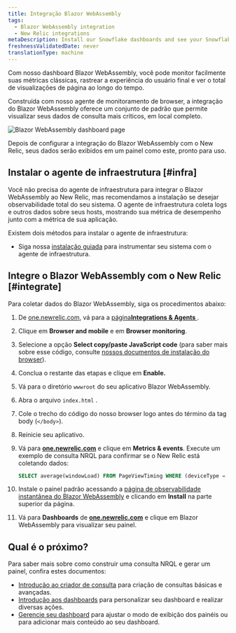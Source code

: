 ```yaml
---
title: Integração Blazor WebAssembly
tags:
  - Blazor WebAssembly integration
  - New Relic integrations
metaDescription: Install our Snowflake dashboards and see your Snowflake data in New Relic.
freshnessValidatedDate: never
translationType: machine
---
```


Com nosso dashboard Blazor WebAssembly, você pode monitor facilmente suas métricas clássicas, rastrear a experiência do usuário final e ver o total de visualizações de página ao longo do tempo.

Construída com nosso agente de monitoramento de browser, a integração do Blazor WebAssembly oferece um conjunto de <InlinePopover type="dashboards"/>padrão que permite visualizar seus dados de consulta mais críticos, em local completo.

<img
  title="Blazor WebAssembly dashboard"
  alt="Blazor WebAssembly dashboard page"
  src="/images/infrastructure_screenshot-full_Blazor-WebAssembly-dashboard.webp"
/>

<figcaption>
  Depois de configurar a integração do Blazor WebAssembly com o New Relic, seus dados serão exibidos em um painel como este, pronto para uso.
</figcaption>

## Instalar o agente de infraestrutura [#infra]

Você não precisa do agente de infraestrutura para integrar o Blazor WebAssembly ao New Relic, mas recomendamos a instalação se desejar observabilidade total do seu sistema. O agente de infraestrutura coleta logs e outros dados sobre seus hosts, mostrando sua métrica de desempenho junto com a métrica de sua aplicação.

Existem dois métodos para instalar o agente de infraestrutura:

* Siga nossa [instalação guiada](https://one.newrelic.com/launcher/catalog-pack-details.launcher/?pane=eyJuZXJkbGV0SWQiOiJucjEtY29yZS5saXN0aW5nIn0=&cards%5B0%5D=eyJuZXJkbGV0SWQiOiJucjEtaW5zdGFsbC1uZXdyZWxpYy5ucjEtaW5zdGFsbC1uZXdyZWxpYyJ9) para instrumentar seu sistema com o agente de infraestrutura.

## Integre o Blazor WebAssembly com o New Relic [#integrate]

Para coletar dados do Blazor WebAssembly, siga os procedimentos abaixo:

1. De [one.newrelic.com](https://one.newrelic.com), vá para a [página<DNT>**Integrations & Agents**</DNT> ](https://one.newrelic.com/marketplace).

2. Clique em <DNT>**Browser and mobile**</DNT> e em <DNT>**Browser monitoring**</DNT>.

3. Selecione a opção <DNT>**Select copy/paste JavaScript code**</DNT> (para saber mais sobre esse código, consulte [nossos documentos de instalação do browser](/docs/browser/browser-monitoring/installation/install-browser-monitoring-agent)).

4. Conclua o restante das etapas e clique em <DNT>**Enable.**</DNT>

5. Vá para o diretório `wwwroot` do seu aplicativo Blazor WebAssembly.

6. Abra o arquivo `index.html` .

7. Cole o trecho do código do nosso browser logo antes do término da tag body (`</body>`).

8. Reinicie seu aplicativo.

9. Vá para <DNT>**[one.newrelic.com](https://one.newrelic.com/all-capabilities)**</DNT> e clique em <DNT>**Metrics & events**</DNT>. Execute um exemplo de consulta NRQL para confirmar se o New Relic está coletando dados:

   ```sql
   SELECT average(windowLoad) FROM PageViewTiming WHERE (deviceType = 'Desktop') FACET `userAgentName` SINCE 604800 seconds AGO TIMESERIES
   ```

10. Instale o painel padrão acessando a [página de observabilidade instantânea do Blazor WebAssembly](https://newrelic.com/instant-observability/blazor-web-assembly) e clicando em <DNT>**Install**</DNT> na parte superior da página.

11. Vá para <DNT>**Dashboards**</DNT> de <DNT>**[one.newrelic.com](https://one.newrelic.com/all-capabilities)**</DNT> e clique em Blazor WebAssembly para visualizar seu painel.

## Qual é o próximo?

Para saber mais sobre como construir uma consulta NRQL e gerar um painel, confira estes documentos:

* [Introdução ao criador de consulta](/docs/query-your-data/explore-query-data/query-builder/introduction-query-builder) para criação de consultas básicas e avançadas.
* [Introdução aos dashboards](/docs/query-your-data/explore-query-data/dashboards/introduction-dashboards) para personalizar seu dashboard e realizar diversas ações.
* [Gerencie seu dashboard](/docs/query-your-data/explore-query-data/dashboards/manage-your-dashboard) para ajustar o modo de exibição dos painéis ou para adicionar mais conteúdo ao seu dashboard.
